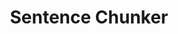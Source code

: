 ---
title: Sentence Chunker
description: Split on sentence boundaries for natural text divisions
---